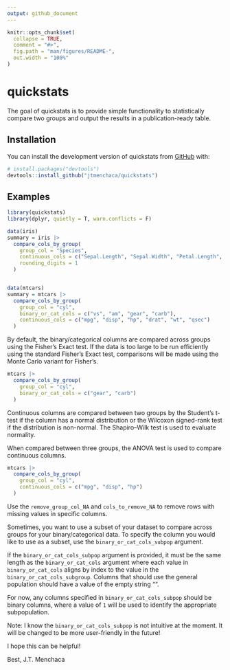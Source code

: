 ```yaml
---
output: github_document
---
```


<!-- README.md is generated from README.Rmd. Please edit that file -->

```r
knitr::opts_chunk$set(
  collapse = TRUE,
  comment = "#>",
  fig.path = "man/figures/README-",
  out.width = "100%"
)
```

# quickstats

<!-- badges: start -->
<!-- badges: end -->

The goal of quickstats is to provide simple functionality to statistically compare two groups and output the results in a publication-ready table. 

## Installation

You can install the development version of quickstats from [GitHub](https://github.com/) with:

``` r
# install.packages("devtools")
devtools::install_github("jtmenchaca/quickstats")
```

## Examples

```r
library(quickstats)
library(dplyr, quietly = T, warn.conflicts = F)

data(iris)
summary = iris |>
  compare_cols_by_group(
    group_col = "Species",
    continuous_cols = c("Sepal.Length", "Sepal.Width", "Petal.Length", "Petal.Width"),
    rounding_digits = 1
  )


data(mtcars)
summary = mtcars |>
  compare_cols_by_group(
    group_col = "cyl",
    binary_or_cat_cols = c("vs", "am", "gear", "carb"),
    continuous_cols = c("mpg", "disp", "hp", "drat", "wt", "qsec")
  )

```

By default, the binary/categorical columns are compared across groups using the Fisher's Exact test.  If the data is too large to be run efficiently using the standard Fisher's Exact test, comparisons will be made using the Monte Carlo variant for Fisher's.

```r
mtcars |>
  compare_cols_by_group(
    group_col = "cyl",
    binary_or_cat_cols = c("gear", "carb")
  )
```

Continuous columns are compared between two groups by the Student's t-test if the column has a normal distribution or the Wilcoxon signed-rank test if the distribution is non-normal. The Shapiro–Wilk test is used to evaluate normality.

When compared between three groups, the ANOVA test is used to compare continuous columns.

```r
mtcars |>  
  compare_cols_by_group(
    group_col = "cyl", 
    continuous_cols = c("mpg", "disp", "hp")
  )
```

Use the `remove_group_col_NA` and `cols_to_remove_NA` to remove rows with missing values in specific columns. 

Sometimes, you want to use a subset of your dataset to compare across groups for your binary/categorical data.  To specify the column you would like to use as a subset, use the `binary_or_cat_cols_subpop` argument. 

If the `binary_or_cat_cols_subpop` argument is provided, it must be the same length as the `binary_or_cat_cols` argument where each value in `binary_or_cat_cols` aligns by index to the value in the `binary_or_cat_cols_subgroup`.  Columns that should use the general population should have a value of the empty string "".  

For now, any columns specified in `binary_or_cat_cols_subpop` should be binary columns, where a value of `1` will be used to identify the appropriate subpopulation. 

Note: I know the `binary_or_cat_cols_subpop` is not intuitive at the moment.  It will be changed to be more user-friendly in the future!

I hope this can be helpful!

Best,
J.T. Menchaca
